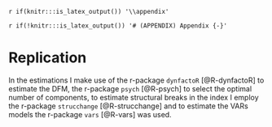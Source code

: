 `r if(knitr:::is_latex_output()) '\\appendix'`

`r if(!knitr:::is_latex_output()) '# (APPENDIX) Appendix {-}'` 

# Replication

In the estimations I make use of the r-package `dynfactoR` [@R-dynfactoR] to estimate the DFM, the r-package `psych` [@R-psych] to select the optimal number of components, to estimate structural breaks in the index I employ the r-package `strucchange` [@R-strucchange] and to estimate the VARs models the r-package `vars` [@R-vars] was used.
